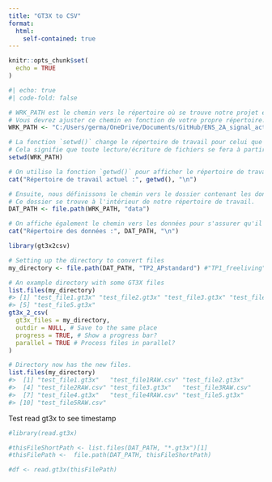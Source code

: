 ```yaml
---
title: "GT3X to CSV"
format:
  html:
    self-contained: true
---
```


```r
knitr::opts_chunk$set(
  echo = TRUE
)
```


```r
#| echo: true
#| code-fold: false

# WRK_PATH est le chemin vers le répertoire où se trouve notre projet et où se trouvent les fichiers mocap.
# Vous devrez ajuster ce chemin en fonction de votre propre répertoire.
WRK_PATH <- "C:/Users/germa/OneDrive/Documents/GitHub/ENS_2A_signal_actigraphDataAnalysis/actigraphDataAnalysis"

# La fonction `setwd()` change le répertoire de travail pour celui que nous avons défini dans WRK_PATH.
# Cela signifie que toute lecture/écriture de fichiers se fera à partir de ce répertoire.
setwd(WRK_PATH)

# On utilise la fonction `getwd()` pour afficher le répertoire de travail actuel et vérifier que le changement a bien eu lieu.
cat("Répertoire de travail actuel :", getwd(), "\n")

# Ensuite, nous définissons le chemin vers le dossier contenant les données de motion capture (C3D).
# Ce dossier se trouve à l'intérieur de notre répertoire de travail.
DAT_PATH <- file.path(WRK_PATH, "data")

# On affiche également le chemin vers les données pour s'assurer qu'il est correct.
cat("Répertoire des données :", DAT_PATH, "\n")
```

```r
library(gt3x2csv)

# Setting up the directory to convert files
my_directory <- file.path(DAT_PATH, "TP2_APstandard") #"TP1_freeliving")

# An example directory with some GT3X files
list.files(my_directory)
#> [1] "test_file1.gt3x" "test_file2.gt3x" "test_file3.gt3x" "test_file4.gt3x"
#> [5] "test_file5.gt3x"
gt3x_2_csv(
  gt3x_files = my_directory,
  outdir = NULL, # Save to the same place
  progress = TRUE, # Show a progress bar?
  parallel = TRUE # Process files in parallel?
)

# Directory now has the new files.
list.files(my_directory)
#>  [1] "test_file1.gt3x"   "test_file1RAW.csv" "test_file2.gt3x"  
#>  [4] "test_file2RAW.csv" "test_file3.gt3x"   "test_file3RAW.csv"
#>  [7] "test_file4.gt3x"   "test_file4RAW.csv" "test_file5.gt3x"  
#> [10] "test_file5RAW.csv"
```

Test read gt3x to see timestamp

```r
#library(read.gt3x)

#thisFileShortPath <- list.files(DAT_PATH, "*.gt3x")[1]
#thisFilePath <-  file.path(DAT_PATH, thisFileShortPath)

#df <- read.gt3x(thisFilePath)
```
